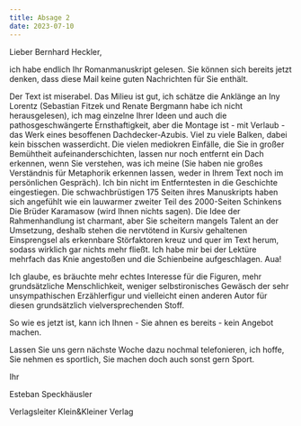 ```yaml
---
title: Absage 2
date: 2023-07-10
---
```

Lieber Bernhard Heckler,

ich habe endlich Ihr Romanmanuskript gelesen. Sie können sich bereits jetzt denken, dass diese Mail keine guten Nachrichten für Sie enthält.

Der Text ist miserabel. Das Milieu ist gut, ich schätze die Anklänge an Iny Lorentz (Sebastian Fitzek und Renate Bergmann habe ich nicht herausgelesen), ich mag einzelne Ihrer Ideen und auch die pathosgeschwängerte Ernsthaftigkeit, aber die Montage ist - mit Verlaub - das Werk eines besoffenen Dachdecker-Azubis. Viel zu viele Balken, dabei kein bisschen wasserdicht. Die vielen mediokren Einfälle, die Sie in großer Bemühtheit aufeinanderschichten, lassen nur noch entfernt ein Dach erkennen, wenn Sie verstehen, was ich meine (Sie haben nie großes Verständnis für Metaphorik erkennen lassen, weder in Ihrem Text noch im persönlichen Gespräch). Ich bin nicht im Entferntesten in die Geschichte eingestiegen. Die schwachbrüstigen 175 Seiten ihres Manuskripts haben sich angefühlt wie ein lauwarmer zweiter Teil des 2000-Seiten Schinkens Die Brüder Karamasow (wird Ihnen nichts sagen). Die Idee der Rahmenhandlung ist charmant, aber Sie scheitern mangels Talent an der Umsetzung, deshalb stehen die nervtötend in Kursiv gehaltenen Einsprengsel als erkennbare Störfaktoren kreuz und quer im Text herum, sodass wirklich gar nichts mehr fließt. Ich habe mir bei der Lektüre mehrfach das Knie angestoßen und die Schienbeine aufgeschlagen. Aua! 

Ich glaube, es bräuchte mehr echtes Interesse für die Figuren, mehr grundsätzliche Menschlichkeit, weniger selbstironisches Gewäsch der sehr unsympathischen Erzählerfigur und vielleicht einen anderen Autor für diesen grundsätzlich vielversprechenden Stoff.

So wie es jetzt ist, kann ich Ihnen - Sie ahnen es bereits -  kein Angebot machen. 

Lassen Sie uns gern nächste Woche dazu nochmal telefonieren, ich hoffe, Sie nehmen es sportlich, Sie machen doch auch sonst gern Sport.

Ihr 

Esteban Speckhäusler

Verlagsleiter Klein&Kleiner Verlag